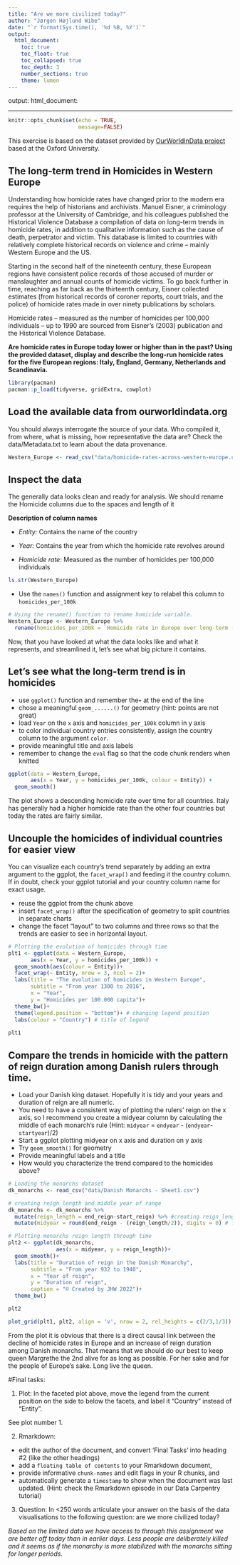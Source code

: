 ```yaml
---
title: "Are we more civilized today?"
author: "Jørgen Højlund Wibe"
date: "`r format(Sys.time(), '%d %B, %Y')`"
output: 
  html_document:
    toc: true
    toc_float: true
    toc_collapsed: true
    toc_depth: 3
    number_sections: true
    theme: lumen
---
```


output: 
  html_document:

---

```r
knitr::opts_chunk$set(echo = TRUE,
                      message=FALSE)
```
This exercise is based on the dataset provided by [OurWorldInData project](https://ourworldindata.org/homicides) based at the Oxford University.

## The long-term trend in Homicides in Western Europe

Understanding how homicide rates have changed prior to the modern era requires the help of historians and archivists. Manuel Eisner, a criminology professor at the University of Cambridge, and his colleagues published the Historical Violence Database \href{https://cjrc.osu.edu/research/interdisciplinary/hvd}: a compilation of data on long-term trends in homicide rates, in addition to qualitative information such as the cause of death, perpetrator and victim. This database is limited to countries with relatively complete historical records on violence and crime – mainly Western Europe and the US.

Starting in the second half of the nineteenth century, these European regions have consistent police records of those accused of murder or manslaughter and annual counts of homicide victims. To go back further in time, reaching as far back as the thirteenth century, Eisner collected estimates (from historical records of coroner reports, court trials, and the police) of homicide rates made in over ninety publications by scholars.

Homicide rates – measured as the number of homicides per 100,000 individuals – up to 1990 are sourced from Eisner’s (2003) publication and the Historical Violence Database. 

**Are homicide rates in Europe today lower or higher than in the past? Using the provided dataset, display and describe the long-run homicide rates for the five European regions: Italy, England, Germany, Netherlands and Scandinavia.**

```r
library(pacman)
pacman::p_load(tidyverse, gridExtra, cowplot)
```

## Load the available data from ourworldindata.org
You should always interrogate the source of your data. Who compiled it, from where, what is missing, how representative the data are? Check the data/Metadata.txt to learn about the data provenance.

```r
Western_Europe <- read_csv("data/homicide-rates-across-western-europe.csv")
```

## Inspect the data
The generally data looks clean and ready for analysis. We should rename the Homicide columns due to the spaces and length of it

**Description of column names**

* *Entity:* Contains the name of the country

* *Year:* Contains the year from which the homicide rate revolves around

* *Homicide rate:* Measured as the number of homicides per 100,000 individuals

```r
ls.str(Western_Europe)
```

- Use the `names()` function and assignment key to relabel this column to `homicides_per_100k` 

```r
# Using the rename() function to rename homicide variable.
Western_Europe <- Western_Europe %>% 
  rename(homicides_per_100k = `Homicide rate in Europe over long-term (per 100,000) (homicides per 100,000 people)`)
```

Now, that you have looked at what the data looks like and what it represents, and streamlined it, let's see what big picture it contains.

## Let's see what the long-term trend is in homicides

- use `ggplot()` function and remember the`+` at the end of the line
- chose a meaningful `geom_......()`  for geometry (hint: points are not great)
- load `Year` on the `x` axis and `homicides_per_100k` column in y axis
- to color individual country entries consistently, assign the country column to the argument `color`.
- provide meaningful title and axis labels
- remember to change the `eval` flag so that the code chunk renders when knitted 

```r
ggplot(data = Western_Europe, 
       aes(x = Year, y = homicides_per_100k, colour = Entity)) + 
  geom_smooth()
```

The plot shows a descending homicide rate over time for all countries. Italy has generally had a higher homicide rate than the other four countries but today the rates are fairly similar.

## Uncouple the homicides of individual countries for easier view

You can visualize each country's trend separately by adding an extra argument to the ggplot, the `facet_wrap()` and feeding it the country column. If in doubt, check your ggplot tutorial and your country column name for exact usage.

- reuse the ggplot from the chunk above
- insert `facet_wrap()` after the specification of geometry to split countries in separate charts
- change the facet "layout" to two columns and three rows so that the trends are easier to see in horizontal layout. 


```r
# Plotting the evolution of homicides through time
plt1 <- ggplot(data = Western_Europe, 
       aes(x = Year, y = homicides_per_100k)) + 
  geom_smooth(aes(colour = Entity))+
  facet_wrap(~ Entity, nrow = 3, ncol = 2)+
  labs(title = "The evolution of homicides in Western Europe",
       subtitle = "From year 1300 to 2016",
       x = "Year",
       y = "Homicides per 100.000 capita")+
  theme_bw()+
  theme(legend.position = "bottom")+ # changing legend position
  labs(colour = "Country") # title of legend
  
plt1
```

## Compare the trends in homicide with the pattern of reign duration among Danish rulers through time.

- Load your Danish king dataset. Hopefully it is tidy and your years and duration of reign are all numeric.
- You need to have a consistent way of plotting the rulers' reign on the x axis, so I recommend you create a midyear column by calculating the middle of each monarch's rule (Hint: `midyear` = `endyear` - (`endyear`-`startyear`)/2)
- Start a ggplot plotting midyear on x axis and duration on y axis
- Try `geom_smooth()` for geometry 
- Provide meaningful labels and a title
- How would you characterize the trend compared to the homicides above?

```r
# Loading the monarchs dataset
dk_monarchs <- read_csv("data/Danish Monarchs - Sheet1.csv")

# creating reign_length and middle year of range
dk_monarchs <- dk_monarchs %>% 
  mutate(reign_length = end_reign-start_reign) %>% #creating reign_length variable
  mutate(midyear = round(end_reign - (reign_length/2)), digits = 0) # finding middle of the regents reign period and rounding to 0

# Plotting monarchs reign length through time
plt2 <- ggplot(dk_monarchs, 
               aes(x = midyear, y = reign_length))+
  geom_smooth()+
  labs(title = "Duration of reign in the Danish Monarchy",
       subtitle = "From year 932 to 1940",
       x = "Year of reign",
       y = "Duration of reign",
       caption = "© Created by JHW 2022")+
  theme_bw()

plt2

plot_grid(plt1, plt2, align = 'v', nrow = 2, rel_heights = c(2/3,1/3))
```

From the plot it is obvious that there is a direct causal link between the decline of homicide rates in Europe and an increase of reign duration among Danish monarchs. That means that we should do our best to keep queen Margrethe the 2nd alive for as long as possible. For her sake and for the people of Europe's sake. Long live the queen.

#Final tasks:

1) Plot: In the faceted plot above, move the legend from the current position on the side to below the facets, and label it "Country" instead of "Entity".

See plot number 1.

2) Rmarkdown: 

  - edit the author of the document, and convert 'Final Tasks' into heading #2 (like the other headings)
  - add a `floating table of contents` to your Rmarkdown document, 
  - provide informative `chunk-names` and edit flags in your R chunks, and
  - automatically generate a `timestamp` to show when the document was last updated. (Hint: check the Rmarkdown episode in our Data Carpentry tutorial)

3) Question: In <250 words articulate your answer on the basis of the data visualisations to the following question: are we more civilized today?

*Based on the limited data we have access to through this assignment we are better off today than in earlier days. Less people are deliberately killed and it seems as if the monarchy is more stabilized with the monarchs sitting for longer periods.* 